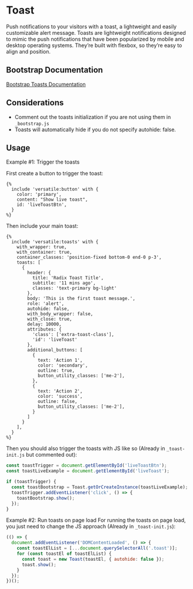 # Toast

Push notifications to your visitors with a toast, a lightweight and easily customizable alert message.
Toasts are lightweight notifications designed to mimic the push notifications that have been popularized by mobile and desktop operating systems. They’re built with flexbox, so they’re easy to align and position.

## Bootstrap Documentation

[Bootstrap Toasts Documentation](https://getbootstrap.com/docs/5.3/components/toasts/)

## Considerations

- Comment out the toasts initialization if you are not using them in `_bootstrap.js`
- Toasts will automatically hide if you do not specify autohide: false.

## Usage

Example #1: Trigger the toasts

First create a button to trigger the toast:

```twig
{%
  include 'versatile:button' with {
    color: 'primary',
    content: "Show live toast",
    id: 'liveToastBtn',
  }
%}
```

Then include your main toast:

```twig
{%
  include 'versatile:toasts' with {
    with_wrapper: true,
    with_container: true,
    container_classes: 'position-fixed bottom-0 end-0 p-3',
    toasts: [
      {
        header: {
          title: 'Radix Toast Title',
          subtitle: '11 mins ago',
          classes: 'text-primary bg-light'
        },
        body: 'This is the first toast message.',
        role: 'alert',
        autohide: false,
        with_body_wrapper: false,
        with_close: true,
        delay: 10000,
        attributes: {
          'class': ['extra-toast-class'],
          'id': 'liveToast'
        },
        additional_buttons: [
          {
            text: 'Action 1',
            color: 'secondary',
            outline: true,
            button_utility_classes: ['me-2'],
          },
          {
            text: 'Action 2',
            color: 'success',
            outline: false,
            button_utility_classes: ['me-2'],
          }
        ]
      }
    ],
  }
%}
```

Then you should also trigger the toasts with JS like so (Already in `_toast-init.js` but commented out):

```js
const toastTrigger = document.getElementById('liveToastBtn');
const toastLiveExample = document.getElementById('liveToast');

if (toastTrigger) {
  const toastBootstrap = Toast.getOrCreateInstance(toastLiveExample);
  toastTrigger.addEventListener('click', () => {
    toastBootstrap.show();
  });
}
```

Example #2: Run toasts on page load
For running the toasts on page load, you just need to change the JS approach (Already in `_toast-init.js`):

```js
(() => {
  document.addEventListener('DOMContentLoaded', () => {
    const toastElList = [...document.querySelectorAll('.toast')];
    for (const toastEl of toastElList) {
      const toast = new Toast(toastEl, { autohide: false });
      toast.show();
    }
  });
})();
```
